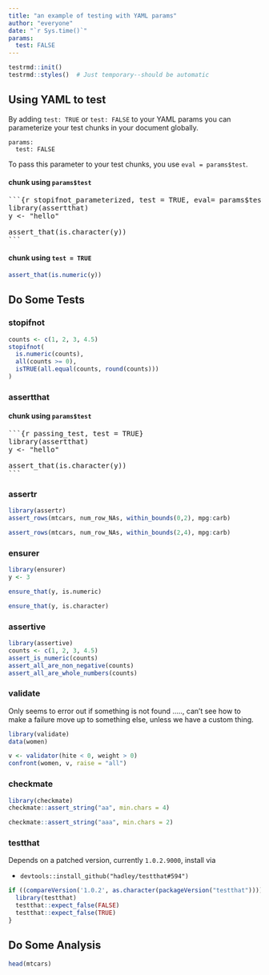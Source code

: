 ```yaml
---
title: "an example of testing with YAML params"
author: "everyone"
date: "`r Sys.time()`"
params:
  test: FALSE
---
```


```r
testrmd::init()
testrmd::styles()  # Just temporary--should be automatic
```

## Using YAML to test

By adding `test: TRUE` or `test: FALSE` to your YAML params you can parameterize your test chunks in your document globally. 

```
params:
  test: FALSE
```

To pass this parameter to your test chunks, you use `eval = params$test`.

#### chunk using `params$test`

<!--html_preserve-->
<pre>```{r stopifnot_parameterized, test = TRUE, eval= params$test}
library(assertthat)
y <- "hello"

assert_that(is.character(y))
```</pre><!--/html_preserve-->

#### chunk using `test = TRUE`

```r
assert_that(is.numeric(y))
```

## Do Some Tests

### stopifnot

```r
counts <- c(1, 2, 3, 4.5)
stopifnot(
  is.numeric(counts),
  all(counts >= 0),
  isTRUE(all.equal(counts, round(counts)))
)
```


### assertthat

#### chunk using `params$test`

<!--html_preserve-->
<pre>```{r passing_test, test = TRUE}
library(assertthat)
y <- "hello"

assert_that(is.character(y))
```</pre><!--/html_preserve-->



### assertr

```r
library(assertr)
assert_rows(mtcars, num_row_NAs, within_bounds(0,2), mpg:carb)
```

```r
assert_rows(mtcars, num_row_NAs, within_bounds(2,4), mpg:carb)
```

### ensurer
```r
library(ensurer)
y <- 3

ensure_that(y, is.numeric)
```

```r
ensure_that(y, is.character)
```

### assertive

```r
library(assertive)
counts <- c(1, 2, 3, 4.5)
assert_is_numeric(counts)
assert_all_are_non_negative(counts)
assert_all_are_whole_numbers(counts)
```


### validate

Only seems to error out if something is not found ....., can't see how to make
a failure move up to something else, unless we have a custom thing.

```r
library(validate)
data(women)

v <- validator(hite < 0, weight > 0)
confront(women, v, raise = "all")
```

### checkmate

```r
library(checkmate)
checkmate::assert_string("aa", min.chars = 4)
```

```r
checkmate::assert_string("aaa", min.chars = 2)
```

### testthat

Depends on a patched version, currently `1.0.2.9000`, install via

* `devtools::install_github("hadley/testthat#594")`

```r
if ((compareVersion('1.0.2', as.character(packageVersion("testthat")))) == -1) {
  library(testthat)
  testthat::expect_false(FALSE)
  testthat::expect_false(TRUE)
}
```


## Do Some Analysis

```r
head(mtcars)
```


